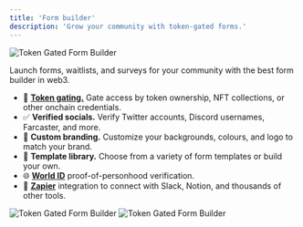 ```yaml
---
title: 'Form builder'
description: 'Grow your community with token-gated forms.'
---
```


<Frame caption="Use Formo's Form Builder to create and customize forms for your community.">
	<img src="/images/token-gated-forms-form-builder-0.png" alt="Token Gated Form Builder" />
</Frame>

Launch forms, waitlists, and surveys for your community with the best form builder in web3.

- 🔑 <a href="/features/token-gated-forms/token-gating">**Token gating.**</a> Gate access by token ownership, NFT collections, or other onchain credentials.
- ✅ **Verified socials.** Verify Twitter accounts, Discord usernames, Farcaster, and more.
- 🎨 **Custom branding.** Customize your backgrounds, colours, and logo to match your brand.
- 🎨 **Template library.** Choose from a variety of form templates or build your own.
- 🌐 <a href="/features/token-gated-forms/world-id">**World ID**</a> proof-of-personhood verification.
- 🤩 <a href="/features/token-gated-forms/zapier">**Zapier**</a> integration to connect with Slack, Notion, and thousands of other tools.


<Frame caption="Share your forms.">
	<img src="/images/token-gated-forms-form-builder-1.png" alt="Token Gated Form Builder" />
</Frame>

<Frame caption="View all of your form responses.">
	<img src="/images/token-gated-forms-form-builder-2.png" alt="Token Gated Form Builder" />
</Frame>
